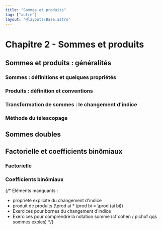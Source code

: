 ```yaml
---
title: "Sommes et produits"
tag: ["autre"]
layout: '@layouts/Base.astro'
---
```






# Chapitre 2 - Sommes et produits

<Tableofcontents/>

## Sommes et produits : généralités

### Sommes : définitions et quelques propriétés
<SommeProps />

### Produits : définition et conventions
<ProduitProps />

### Transformation de sommes : le changement d'indice
<ChangementIndice />

### Méthode du télescopage
<Telescopage />

## Sommes doubles
<SommeDouble />

## Factorielle et coefficients binômiaux

### Factorielle
<Factorielle />

### Coefficients binômiaux
<CoefficientBinomial />




<Footer />


{/*
Eléments manquants : 
- propriété explicite du changement d'indice
- produit de produits (\prod ai * \prod bi = \prod (ai bi))
- Exercices pour bornes du changement d'indice
- Exercices pour comprendre la notation somme (cf cohen / pichof qqs sommes exples)
*/}

